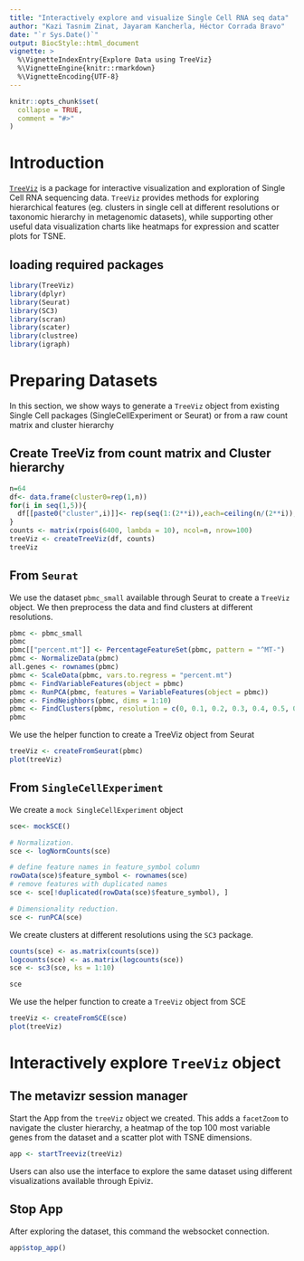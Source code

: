 ```yaml
---
title: "Interactively explore and visualize Single Cell RNA seq data"
author: "Kazi Tasnim Zinat, Jayaram Kancherla, Héctor Corrada Bravo"
date: "`r Sys.Date()`"
output: BiocStyle::html_document
vignette: >
  %\VignetteIndexEntry{Explore Data using TreeViz}
  %\VignetteEngine{knitr::rmarkdown}
  %\VignetteEncoding{UTF-8}
---
```

  
```r
knitr::opts_chunk$set(
  collapse = TRUE,
  comment = "#>"
)
```

# Introduction

[`TreeViz`](https://github.com/HCBravoLab/TreeViz) is a package for interactive visualization and exploration of Single Cell RNA sequencing data. `TreeViz` provides methods for exploring hierarchical features (eg. clusters in single cell at different resolutions or taxonomic hierarchy in metagenomic datasets), while supporting other useful data visualization charts like heatmaps for expression and scatter plots for TSNE.

## loading required packages

```r
library(TreeViz)
library(dplyr)
library(Seurat)
library(SC3)
library(scran)
library(scater)
library(clustree)
library(igraph)
```

# Preparing Datasets

In this section, we show ways to generate a `TreeViz` object from existing Single Cell packages (SingleCellExperiment or Seurat) or from a raw count matrix and cluster hierarchy

## Create TreeViz from count matrix and Cluster hierarchy

```r
n=64
df<- data.frame(cluster0=rep(1,n))
for(i in seq(1,5)){
  df[[paste0("cluster",i)]]<- rep(seq(1:(2**i)),each=ceiling(n/(2**i)),len=n)
}
counts <- matrix(rpois(6400, lambda = 10), ncol=n, nrow=100)
treeViz <- createTreeViz(df, counts)
treeViz
```


## From `Seurat`

We use the dataset `pbmc_small` available through Seurat to create a `TreeViz` object. We then preprocess the data and find clusters at different resolutions. 

```r
pbmc <- pbmc_small
pbmc
pbmc[["percent.mt"]] <- PercentageFeatureSet(pbmc, pattern = "^MT-")
pbmc <- NormalizeData(pbmc)
all.genes <- rownames(pbmc)
pbmc <- ScaleData(pbmc, vars.to.regress = "percent.mt")
pbmc <- FindVariableFeatures(object = pbmc)
pbmc <- RunPCA(pbmc, features = VariableFeatures(object = pbmc))
pbmc <- FindNeighbors(pbmc, dims = 1:10)
pbmc <- FindClusters(pbmc, resolution = c(0, 0.1, 0.2, 0.3, 0.4, 0.5, 0.6, 0.7, 0.8, 0.9, 1.0), print.output = 0, save.SNN = TRUE)
pbmc
```

We use the helper function to create a TreeViz object from Seurat

```r
treeViz <- createFromSeurat(pbmc)
plot(treeViz)
```

## From `SingleCellExperiment`

We create a `mock SingleCellExperiment` object

```r

sce<- mockSCE()

# Normalization.
sce <- logNormCounts(sce)

# define feature names in feature_symbol column
rowData(sce)$feature_symbol <- rownames(sce)
# remove features with duplicated names
sce <- sce[!duplicated(rowData(sce)$feature_symbol), ]

# Dimensionality reduction.
sce <- runPCA(sce)
```

We create clusters at different resolutions using the `SC3` package.

```r
counts(sce) <- as.matrix(counts(sce))
logcounts(sce) <- as.matrix(logcounts(sce))
sce <- sc3(sce, ks = 1:10)

sce
```

We use the helper function to create a `TreeViz` object from SCE

```r
treeViz <- createFromSCE(sce)
plot(treeViz)
```

# Interactively explore `TreeViz` object

## The metavizr session manager

Start the App from the `treeViz` object we created. This adds a `facetZoom` to navigate the cluster hierarchy, a heatmap of the top 100 most variable genes from the dataset and a scatter plot with TSNE dimensions. 
 
```r
app <- startTreeviz(treeViz)
```

Users can also use the interface to explore the same dataset using different visualizations available through Epiviz.

## Stop App

After exploring the dataset, this command the websocket connection. 

```r
app$stop_app()
```
